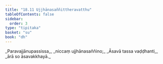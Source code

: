 ```yaml
---
title: "18.11 Ujjhānasaññittheravatthu"
tableOfContents: false
sidebar:
  order: 3
type: "tipitaka"
basket: "su"
book: "dh"
---
```



<DynamicBreadcrumb />

<Division number="253" book="dh" bookNo="18" page="50">

<Paragraph number="273" type="verses" book="dh">
_Paravajjānupassissa,_  
_niccaṃ ujjhānasaññino;_  
_Āsavā tassa vaḍḍhanti,_  
_ārā so āsavakkhayā._
</Paragraph>
</Division>